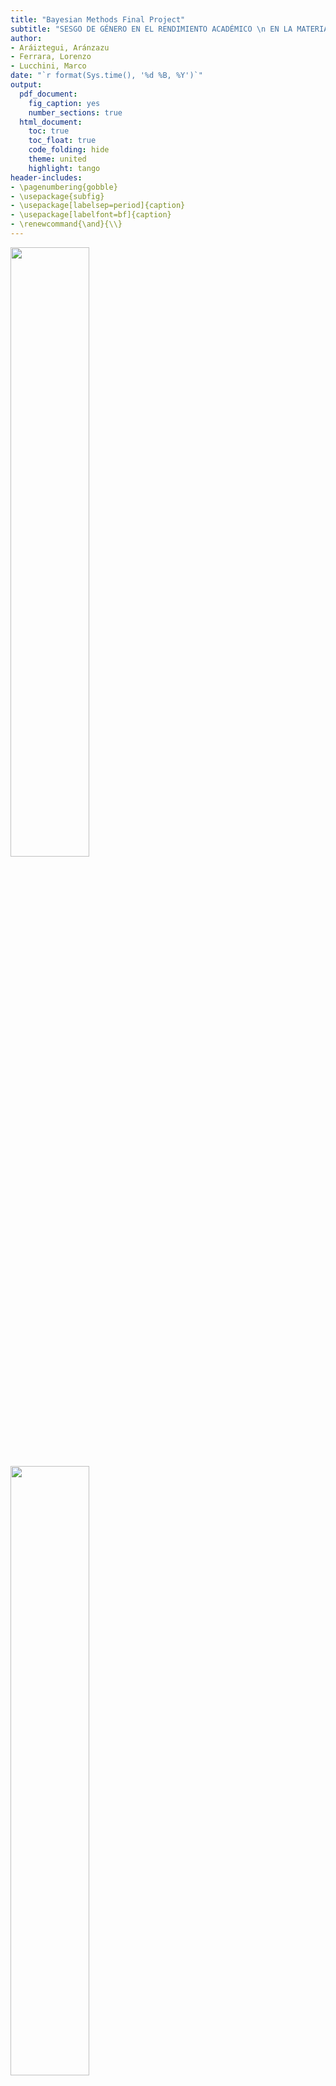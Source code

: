 ```yaml
---
title: "Bayesian Methods Final Project"
subtitle: "SESGO DE GÉNERO EN EL RENDIMIENTO ACADÉMICO \n EN LA MATERIA DE MATEMÁTICAS"
author:
- Aráiztegui, Aránzazu
- Ferrara, Lorenzo
- Lucchini, Marco
date: "`r format(Sys.time(), '%d %B, %Y')`"
output:
  pdf_document: 
    fig_caption: yes
    number_sections: true
  html_document:
    toc: true
    toc_float: true
    code_folding: hide
    theme: united
    highlight: tango
header-includes:
- \pagenumbering{gobble}
- \usepackage{subfig}
- \usepackage[labelsep=period]{caption}
- \usepackage[labelfont=bf]{caption}
- \renewcommand{\and}{\\}
---
```



\renewcommand{\contentsname}{Índice}
\renewcommand{\figurename}{Figura}
\renewcommand{\tablename}{Tabla}

\captionsetup{width=.75\textwidth}

\vspace{120mm}

<left>
![](Logo UPC.png){width="50%"}
</left> <right>
![](Logo UB.png){width="50%"}
</right> 

\newpage

\tableofcontents

\pagebreak

\pagenumbering{arabic}


```r
knitr::opts_chunk$set(
	echo = FALSE,
	fig.align = "center",
	warning = FALSE,
	out.width = "70%",
	tidy = TRUE,
	tidy.opts = list(width.cutoff = 60)
)
knitr::opts_chunk$set(out.width = '70%')
knitr::opts_chunk$set(fig.align = "center")
knitr::opts_chunk$set(tidy.opts=list(width.cutoff=50), tidy=TRUE)
library(knitr)
library(kableExtra)
library(summarytools)
library(ggplot2)
library(fastDummies)
library(R2jags)
library(truncnorm)
library(gridExtra)
```

```r
load("alumni.Rdata")
```



# Introducción 

Según los últimos datos del Ministerio de Educación y Formación Profesional del Gobierno de España la evolución del número de mujeres que se matriculan en estudios de grado de informática, matemáticas, estadística o física sigue siendo mucho menor que el de hombres a lo largo de los años. 
\
Además en algunas materias como matemáticas o estadística se puede apreciar que la diferencia entre hombres y mujeres matriculados va en aumento en los últimos años. 


![Fuente: Proyecto Alianza STEAM por el talento femenino. MEFP. Gobierno de España](images/img_1.png){width=90%}
\
Diversos estudios sugieren que este sesgo de género presente en el ámbito de la educación universitaria hace que se produzca también un sesgo en el ámbito laboral y que la poca presencia de mujeres en el estudios relacionados con las matemáticas repercuta directament en diferencias salariales importantes ya que son las profesiones relacionadas con las materias del ámbito STEAM las que mejores salidas profesionales tienen.
\
Pensamos que una de las posibles diferencias en la elección de estudios superiores relacionados con las matemáticas se podría deber a una diferencia importante en el rendimiento académico de esta materia en las etapas escolares previas y más concretamente en las etapas de escolarización obligatoria: primaria y secundaria obligatoria.



## Descripción del problema

Con el objetivo de evaluar la capacidad y el nivel de competencia en las diferentes áreas del conocimiento que tiene el alumnado de Cataluña, el Departament d’Educació de la Generalitat de Cataluña realiza una prueba de competencias y conocimientos básicos en las áreas lingüísticas, matemáticas y científico-tecnológicas en los últimos cursos de la educación primaria y secundaria.
\
Según el Departament se trata de una evaluación de carácter formativo y orientador que pueda servir tanto a los centros como al profesorado y al propio Departament para impulsar las mejoras en el sistema educativo catalán.
\
Nuestro problema se va a centrar en ver si las puntuaciones que obtiene el alumnado en Cataluña en las diferentes pruebas depende de variables como el sexo, la zona en la que viven o el tipo de escuela a la que asisten.



## Objectivos del modelo

Este trabajo tiene como objetivo principal ver si existe un sesgo de género en los resultados obtenidos en la competencia matemática con respecto al sexo y a las competencias humanísticas para ello intentaremos crear un modelo que relacione la puntuación obtenida en la competencia matemática con respecto al sexo, a las competencias lingüísticas e incluso con respecto al tipo de centro educativo o al tamaño de la población. 
\
Nuestro primer objetivo va a ser ver si realmente es cierto que “las chicas son más de letras y no tanto de ciencias”, de ser así en el sexo femenino no se dará una diferencia entre el rendimiento en humanidades y matemáticas, personas con bajo rendimiento en humanidades también lo tendrían en matemáticas, pero en cambio en el sexo masculino personas con bajo rendimiento en humanidades tendrían buenos resultados en matemáticas.
\
Si ampliamos los datos y vemos la tabla de resultados para un mismo individuo en sexto de primaria y cuarto de la podríamos establecer un segundo objetivo que sería ver si se mantienen los resultados en ambos sexos o si hay diferencias significativas en cuanto al rendimiento en el área de matemáticas al aumentar la edad.


\newpage

# Descripción de la base de datos

La base de datos utilizada es una mezcla de los datos ofrecidos para cuarto curso de ESO y los datos que se ofrecen para sexto curso de primaria. La razón de realizar la fusión de las dos tablas es poder evaluar la evolución de una misma persona desde el final de la educación primaria hasta el final de la educación secundaria. Se puede acceder a la base de datos completa en los siguientes enlaces: 

\

[Avaluació de quart d’Educació Secundària Obligatòria | Dades obertes de Catalunya](https://analisi.transparenciacatalunya.cat/Educaci-/Avaluaci-de-quart-d-Educaci-Secund-ria-Obligat-ria/59vm-wwq7)

[Avaluació de sisè d'educació primària | Dades obertes de Catalunya](https://analisi.transparenciacatalunya.cat/Educaci-/Avaluaci-de-sis-d-educaci-prim-ria/rk5x-gny6)

\

Los ficheros de datos contienen los resultados obtenidos por el alumnado de cuarto curso de ESO y los datos que se ofrecen para sexto curso de primaria en la evaluación de competencias básicas desde el año 2012. Las bases de datos han sido actualizadas el 20 de octubre de 2022 y contienen los datos de 46384 estudiantes.
\
Dada la extensión de la base de datos y el deseo de estudiar la evolución de un mismo alumno en el tiempo se ha realizado una fusión de las dos tablas manteniendose sólo algunas variables que hemos considerado significativas para evaluar los objetivos propuestos.El código de alumno se ha utilizado para unir las dos tablas y poder hacer estas comparativas.



## Definición de las variables utilizadas

Base de dades 

| Nom de columna | Descripció | Tipus |
|--------------------|-----------------------------------------------|----------------|
| PMAT_4 | Puntuació global ponderada de competència matemàtica en el examen de Quart | Nombre |
| PMAT_6 | Puntuació global ponderada de competència matemàtica en el examen de Sisè | Nombre |
| PLENG_4 | Puntuació global ponderada de la competència lingüística en llengua catalana y castellana en el examen de Quart | Nombre |
| PLENG_6 | Puntuació global ponderada de la competència lingüística en llengua catalana y castellana en el examen de Sisè | Nombre |
| PANG_4 | Puntuació global ponderada de la competència lingüística en llengua anglesa en el examen de Quart | Nombre |
| PANG_6 | Puntuació global ponderada de la competència lingüística en llengua anglesa en el examen de Sisè | Nombre |
| GENERE | Gènere de l’alumne/a que es presenta a l’avaluació | Text Pla |
| AREA_TERRITORIAL | Regió on es troba el centre de l’alumne/a que es presenta a l’avaluació | Text Pla |
| NATURALESA | Determina si el centre de l’alumne/a és públic, privat o concertat | Text Pla |
| HÀBITAT | Municipis per trams de població | Text Pla|



## Análisis exploratorio de los datos

En el análisis inicial de los datos podemos ver que la distribución de hombres y mujeres es uniforme con una proporción de 50,1% niños y 49,9% niñasen.

La distribución de alumnos por áreas es la siguiente.

```r

#########     Histogram by area     #########

area = alumni$AREA_TERRITORIAL
ggplot(data.frame(area), aes(x=area)) +
  geom_bar(fill="royalblue3") +
  theme(axis.text.x = element_text(angle = 335, vjust = 1, hjust=0)) +
  theme(plot.margin = margin(0,2,0,2, "cm")) +
  ggtitle("Distribución de alumnos entre las áreas", ) + 
  ylab("Número") +
  xlab("Àrea")
```

Según el tamaño de la población los datos de los que disponemos se concentran en individuos de ciudades de tamaño medio o grande.

```r

#########     Histogram by city     #########

ciudad = factor(alumni$HÀBITAT, levels = c("Fins a 10000", "De 10001 a 100000", "Més de 100000"))
ggplot(data.frame(ciudad), aes(x=ciudad)) +
  geom_bar(fill="royalblue3") +
  theme(axis.text.x = element_text(angle = 335, vjust = 0.5, hjust=0)) +
  theme(plot.margin = margin(0,1,0,0, "cm")) +
  ggtitle("Distribución de alumnos entre las hàbitat", ) + 
  ylab("Número") +
  xlab("Habitàt")
```

Pasamos ahora a la nota obtenida en el examen de inglés, lengua y matemáticas en el examen de Sisè y Quart. Los grados se dividen entre niños y niñas. Del gráfico suponemos que los chicos tienden a tener peores notas en inglés y lengua mientras que obtienen mejores resultados en matemáticas con respecto a las chicas.

```r

#########     Boxplot     #########
set.seed(1234)
df=alumni[sample(1:length(alumni$PMAT_6), replace = FALSE, size = 4000), ]

library(tidyverse)

df_tmp = df[,c("PMAT_4",   "PMAT_6",  "PLENG_4",   "PLENG_6",   "PANG_4", "PANG_6",  "GENERE")]
keep = c("PMAT_4",   "PMAT_6",  "PLENG_4",   "PLENG_6",   "PANG_4", "PANG_6",  "GENERE")
df2 = df_tmp[,keep] %>%   
  pivot_longer(c(1,2,3,4,5,6),names_to = 'Test') # select relevant columns 

library(ggplot2)
library(GGally)

ggplot(data = df2, aes(x=GENERE,y=value, fill=GENERE)) + 
  geom_boxplot()+
  labs(title = 'Comparación de resultados educativos por género',
       y='Notas',x='') +
  facet_wrap(~Test,nrow = 1)
```


En el siguiente gráfico podemos ver las diferencias entre las calificaciones en matemáticas, inglés y lengua de cada sexo dependiendo del nivel educativo. Si comparamos la misma asignatura en los dos cursos los datos muestran una distribución casi lineal y con poca variabilidad, lo cual nos hace pensar que el alumnado que obtiene buenos resultados en sexto de primaria también obtienen buenos resultados al acabar la secundaria, como cabría esperar. También cabe destacar la distribución de las frecuencias por género, en especial en el caso de matemáticas donde parece observarse una diferencia más evidente entre chicos y chicas.

```r

#########     GGpairs     #########

keep = c("PMAT_4",   "PMAT_6",  "PLENG_4",   "PLENG_6",   "PANG_4", "PANG_6",  "GENERE")
set.seed(1999)
df_sampl <- df[sample(1:dim(df)[1], 1000), keep]

my_dens <- function(data, mapping, ...) {
  ggplot(data = data, mapping=mapping) +
    geom_density(..., mapping = ggplot2::aes(color = GENERE, alpha = 0.7), fill=NA) 
}

ggpairs(
  df_sampl[,],
  mapping = ggplot2::aes(color = GENERE, alpha = 0.8),
  diag = list(continuous = my_dens),
  upper = list(continuous = wrap("density", alpha = 0.5), combo = "box_no_facet"),
  lower = list(continuous = wrap("points", alpha = 0.3), combo = wrap("dot_no_facet", alpha = 0.4)),
  title = "Comparación de resultados entre sujetos"
)
```



\newpage
# Análisis bayesiano

## Modelo 1

El objetivo de nuestro modelo será predecir la nota de un estudiante en el examen de competencia matemática de ultimo curso de secundaria basandose en los resultados obtenidos en todas las competencias en sexton de primaria y en las competencias de las materias de lenguas castellana, catalana e inglesa de cuarto de secundaria.
\
Dado que nuestro objetivo no es solo hacer una predicción de la nota sino si saber si el género va a marcar una diferencia en la nota obtenida estudiaremos no la nota absoluta sino la desviación de cada individuo con respecto a la media:
 $$ MAT_4 = MAT_4 - media(MAT_4) $$ 
En el modelo se tienen también en cuenta las variables género del estudiante, servei territorial, tamaño de la ciudad al que pertenece y la interacción entre el género y las puntuaciones en las pruebas de lenguas. Pensamos que esta última covariable nos ayudará a explicar si el alumnado tiene rendimientos opuestos en las dos materias con respecto al rendimiento medio.
\
Este primer modelo es un modelo jerárquico respecto al servicio territorial del que se depende para agregar un efecto aleatorio debido al área. Suponemos que todas los servicios territoriales tienen una distribución normal de media 0 mientras que la varianza cambia para cada una. Consideramos, sin embargo, que los datos se obtienen a partir de una única distribución común a todos los servicios.

### Presentacion del modelo

El modelo utilizado es el siguiente.

$$y_i \sim N( \beta_0 + mat_4*x^1_i + leng_4 * x^2_i + leng_6 * x^3_i + ing_4*x^4_i + ing^6*x^5_i  + \ publica*x^6_i $$ 
$$+ \ ciudPeq*x^7_i + ciudGrande*x^8_i + sexo_h*x^9_i + interaccion*x^2_i*x^9_i + G[area[i]], tau_y)$$

Suponemos que los parámetros para cada variable tienen las siguientes distribuciones. En todos los casos elegimos la distribución normal estándar ya que las variables son un sesgo de la media de cada examen.

$$ \beta_0 \sim  N(0, 1) $$ 
$$ mat_4 \sim N(0, 1)   $$
$$ leng_4 \sim N(0, 1) $$
$$ leng_6 \sim N(0, 1) $$
$$ ing_4 \sim N(0, 1) $$
$$ ing_6 \sim N(0, 1) $$
$$ publica \sim N(0, 1) $$
$$ ciudPeq \sim N(0, 1) $$
$$ ciudGrande \sim N(0, 1) $$
$$ sexo_h \sim N(0, 1) \ \ \ x^9 \ es \ 1 \ si \ es \ hombre$$
$$ interaccion \sim N(0, 1) $$
$$ tau_y \sim \Gamma(0.001, 0.001) $$
$$ sigma_y = \frac{1}{\sqrt{tau_y}} $$
$$ G_i \sim N(0, tau_g) $$
$$ tau_g \sim \Gamma(0.001, 0.001) $$
$$ sigma_g = \frac{1}{\sqrt{tau_g}} $$


```r

#########     Preprocess before models     #########

names(alumni)[4] = "HABITAT"
alumni = dummy_cols(alumni, select_columns = c("NATURALESA", "GENERE", "HABITAT"), remove_first_dummy = T, remove_selected_columns = T)
areas = dummy_cols(data.frame(Area = alumni$AREA_TERRITORIAL), remove_first_dummy = T, remove_selected_columns = T)
names(areas)=levels(alumni$AREA_TERRITORIAL)[-1]
m=dim(areas)[2]

m4 = mean(alumni$PMAT_4)

alumni$PLENG_6 = alumni$PLENG_6 - mean(alumni$PLENG_6)  
alumni$PLENG_4 = alumni$PLENG_4 - mean(alumni$PLENG_4)  
alumni$PANG_6 = alumni$PANG_6 - mean(alumni$PANG_6)  
alumni$PANG_4 = alumni$PANG_4 - mean(alumni$PANG_4)  
alumni$PMAT_6 = alumni$PMAT_6 - mean(alumni$PMAT_6)  
alumni$PMAT_4 = alumni$PMAT_4 - mean(alumni$PMAT_4)  

n = 4000
set.seed(1234)
id_train = sample(1:length(alumni$PMAT_6), replace = FALSE, size = n)
train = alumni[id_train, ]
test = alumni[-id_train, ]

areas_train = areas[id_train, ]
areas_test = areas[-id_train, ]

```


```r

#########     Model 1     #########

mod.alumni.1 <- "
model {

 for (i in 1:n) {
  y[i]~ dnorm(b0 + mat6*x1[i] + leng4*x2[i] + leng6*x3[i] + ing4*x4[i] + 
  ing6*x5[i] + publica*x6[i] + ciud_peq*x7[i] + ciud_grande*x8[i] + sexo*x9[i] +
  interaccion*x2[i]*x9[i] + sum(G*geo[i,]), tau_y)
 }
 
 b0 ~ dnorm(0, 1)
 mat6 ~ dnorm(0, 1)  
 leng4 ~ dnorm(0, 1)
 leng6 ~ dnorm(0, 1)
 ing4 ~ dnorm(0, 1)
 ing6 ~ dnorm(0, 1)
 publica ~ dnorm(0, 1)
 ciud_peq ~ dnorm(0, 1)
 ciud_grande ~ dnorm(0, 1)
 sexo ~ dnorm(0, 1)
 interaccion ~ dnorm(0, 1)

 tau_y ~ dgamma(0.001, 0.001)
 sigma_y <- 1/sqrt(tau_y)
 
 for(i in 1:m) {
  G[i] ~ dnorm(0, tau_g)
 }
 
 tau_g ~ dgamma(0.001, 0.001)
  sigma_g <- 1/sqrt(tau_g)
}
"

Iter <- 5000
Burn <- 400
Chain <- 2
Thin <- 1 

data.1 <- list(y = train$PMAT_4, x1 = train$PMAT_6, x2=train$PLENG_4, x3=train$PLENG_6, x4=train$PANG_4, x5=train$PANG_6, x6=train$NATURALESA_Pública, x7=train$`HABITAT_Fins a 10000`, x8=train$`HABITAT_Més de 100000`, x9=train$GENERE_H, geo= areas_train, n = dim(train)[1], m=m)

parameters.1 <- c("b0", "mat6", "leng4", "leng6", "ing4", "ing6", "publica", "ciud_peq", "ciud_grande", "sexo", "interaccion", "sigma_y", "sigma_g", "G")

initials.1=list(list(b0 = 3, mat6 = 1, leng4= 0.1, leng6=0, ing4=0, ing6=0, publica=0, ciud_peq=0,ciud_grande=0,sexo=0,interaccion=0,
                   tau_y = 4, tau_g= 4, G=rep(0,m)),
              list(b0 = 2, mat6 = 1.5, leng4= 0.2 , leng6=0, ing4=1, ing6=1, publica=1, ciud_peq=1, ciud_grande=1,sexo=1,interaccion=1,
                   tau_y = 2, tau_g = 2, G=rep(0,m)))
```

### Simulación de modelo

Ejecutamos nuestro modelo en un conjunto de datos de prueba de 4 000 estudiantes usando el paquete JAGS de R para realizar simulaciones. Se utilizan algoritmos de MCMC ya que realizar el problema analíticamente sería casi imposible.
\
Usando dos cadenas diferentes de 5000 iteraciones de largo y eliminando las primeras 400 iteraciones, obtenemos los siguientes resultados. Como puede verse en los siguientes gráficos las dos cadenas convergen y, por lo tanto, consideramos que el modelo es estable y que se pueden tener en cuenta los resultados como válidos.


```r
alumni.sim.1 <- jags(data.1, inits=initials.1, parameters.to.save=parameters.1, 
		  n.iter=(Iter*Thin+Burn),n.burnin=Burn, n.thin=Thin, n.chains=Chain, 
		  model=textConnection(mod.alumni.1))
```

```r

#########     Traceplot model 1     #########

par(mar = c(2, 2, 2, 2))
traceplot(alumni.sim.1, mfrow = c(4,3), varname = parameters.1, col=c("black","red"), ask=F)
```

### Interpretación y validación de los modelos

En el siguiente cuadro se pueden observar las distribuciones de los parámetros obtenidos en nuestro modelo. Si bien las distribuciones relativas a las puntuaciones parecen muy cercanas a cero, todas son significativas. El rango tan reducido se debe al valor de las puntuaciones que varía en un rango de alrededor de $\pm 30$. Sin embargo, es interesante observar que el efecto aleatorio debido al servicio territorial tiene una distribución centrada alrededor de 0 y que ocurre lo mismo con la variable tamaño de ciudad. Por lo tanto, no podemos considerar su contribución relevante dentro del modelo y, por ello, en los siguientes modelos decidimos eliminar dichas variables ya que no son decisorias para la consecución de nuestro objetivo inicial.

```r

#########     Confidence interval model 1     #########

output = alumni.sim.1
significance = !(output$BUGSoutput$summary[,3]<0 & output$BUGSoutput$summary[,7]>0)

linea = which(rownames(output$BUGSoutput$summary)=="deviance")
confid.inter = output$BUGSoutput$summary[-linea,c(3,7,1)]  # small, big, mean

par(mfrow=c(1,1), mar = c(6, 3, 2, 1))
plot(1:length(confid.inter[,1]), confid.inter[,3], col="grey", pch=16, axes = F, xlab="", ylab="", ylim = c(-3,11), main = "Intervalo de confianza del 95% para los coeficientes")
segments(x0=1:length(confid.inter[,1]), y0 = confid.inter[,1], x1 = 1:length(confid.inter[,1]), y1 = confid.inter[,2], lty = 2)
points(1:length(confid.inter[,1]), confid.inter[,3], col="grey", pch=16)
box()
axis(1, 1:length(rownames(confid.inter)), rownames(confid.inter), las = 2)
axis(2, -3:11, -3:11)
points(1:length(confid.inter[,1]), confid.inter[,2], col="red", pch=16)
points(1:length(confid.inter[,1]), confid.inter[,1], col="blue", pch=16)
abline(h=0, lty=2)

```


```r
print(alumni.sim.1, digits=2)
```

```r
quant = quantile(alumni$PMAT_4+m4, c(0.25,0.5, 0.75))
```


Ahora validamos nuestro modelo usando los cuantiles 25%, 50% y 75% como estadísticas. 

De los datos disponibles para nosotros sabemos que el valor de estas estadísticas es $q_{0.25} =`r round(quant[1],2) `q_{0.5} =`r round(quant[2],2) ` q_{0.75} =`r round(quant[3],2) `$


Simulemos ahora la distribución de estas estadísticas. Creamos $ 4 \ 000 $ distribuciones normales teniendo como media el valor obtenido al combinar una n-ésima simulación con un estudiante aleatorio del testset, y como varianza la varianza relativa a los coeficientes utilizados.
De cada uno de estos generamos aleatoriamente $ 1 \ 000 $ puntos y en estos vectores calculamos los cuantiles requeridos. Luego mostramos los histogramas que representan las distribuciones obtenidas de esta manera.

```r
attach.jags(alumni.sim.1)
 coeff = data.frame(b0)
 coeff$mat6  =  mat6
 coeff$leng4=  leng4
 coeff$leng6 =  leng6
 coeff$ing4 =  ing4
 coeff$ing6   =  ing6
 coeff$publica   =  publica
 coeff$sexo =  sexo
 coeff$ciud_peq   =  ciud_peq
 coeff$ciud_grande =  ciud_grande
 coeff$interaccion =  interaccion
 coeff$G = G
 coeff$sigma_y =  sigma_y
 coeff$sigma_g =  sigma_g
detach.jags()
```


```r

#########     Prediction model 1     #########

M = 4000
set.seed(2023)
id_test_pred = sample(1:dim(test)[1],M)
test_pred = test[id_test_pred,-c(2,3)]
areas_test_pred = areas_test[id_test_pred,]
X = cbind(rep(1,n),as.matrix(test_pred), as.matrix(areas_test_pred), as.matrix(test_pred$PLENG_4*(test_pred$GENERE_H)))

# C = confid.inter[,3]
# C = C[c("b0", "mat6", "leng4", "leng6", "ing4", "ing6", "publica", "sexo", "ciud_peq", "ciud_grande", "G[1]",  "G[2]", "G[3]", "G[4]", "G[5]", "G[6]", "G[7]", "G[8]", "G[9]", "interaccion")]

C = as.matrix(coeff[2000 + 1:M, c(1:10,12,11)])

Mu = rowSums(X * C)
Sigma = coeff[1:M, 13]
q_sim = NULL
for (i in 1:4000){
  y_t = (rnorm(1000, Mu[i], Sigma[i]) + m4)
  q_sim = rbind(q_sim,quantile(y_t, c(0.25,0.5,0.75)))
}

q_sim = data.frame(q_sim)
colnames(q_sim) = c("Q25", "Q50", "Q75")

# q_5 = data.frame(qnorm(0.5, Mu, Sigma) + m4)
# colnames(q_5) = "Val"
# 
# q_75 = data.frame(qnorm(0.75, Mu, Sigma) + m4)
# colnames(q_75) = "Val"
per <- quantile(y_t, c(0.25, 0.5, 0.75))
```



```r

#########     Validation model 1     #########

plot1 = ggplot() +
  geom_histogram(data=q_sim, aes(x = Q25, y=..density..), color = "grey", fill = "royalblue3") +
  ggtitle("Quantile 0,25", ) +
  geom_vline(xintercept=quant[1], linetype="dashed", color = "red", size = 0.5) +
  xlim(c(0,120)) + 
  ylab("Densidad") +
  xlab("Nota") 

plot2 = ggplot() +
  geom_histogram(data=q_sim, aes(x = Q50, y=..density..), color = "grey", fill = "royalblue3") +
  ggtitle("Quantile 0,5", ) +
  geom_vline(xintercept=quant[2], linetype="dashed", color = "red", size = 0.5) +
  xlim(c(0,120)) + 
  ylab("Densidad") +
  xlab("Nota") 

plot3 = ggplot() +
  geom_histogram(data=q_sim, aes(x = Q75, y=..density..), color = "grey", fill = "royalblue3") +
  ggtitle("Quantile 0,75", ) +
  geom_vline(xintercept=quant[3], linetype="dashed", color = "red", size = 0.5) +
  xlim(c(0,120)) + 
  ylab("Densidad") +
  xlab("Nota") 

grid.arrange(plot1, plot2, plot3, ncol=3)
```


Como puede verse, los tres estadísticos parecen estar bien dispuestos en la distribución de referencia, aunque el quantile 0,25 se mantienen ligeramente por debajo de los valores reales.
\
Intentemos eliminar los efectos del servicio territorial para que nuestro modelo sea más interpretable.


## Modelo 2 sin áreas territoriales

Dado que el parámetro relativo a la variable servicio territoral resultó con una distribución muy centrada alrededor de cero, vamos a eliminar esa covariable del modelo buscando de esta manera mejores resultados y mayor interpretabilidad con respecto al objetivo marcado.

### Presentacion de los modelos 2

Este segundo modelo utiliza el mismo formato que el modelo anterior pero eliminando las covariables relacionadas con el área geográfica. Para los coeficientes asumimos siempre una distribución normal estándar para partir de la hipótesis de que los alumnos se comportan con respecto a la media de los alumnos de la misma forma que se comportaron en los demás exámenes.

```r

#########     Model 2     #########

mod.alumni.2 <- "
model {

 for (i in 1:n) {
  y[i]~ dnorm(b0 + mat6*x1[i] + leng4*x2[i] + leng6*x3[i] + ing4*x4[i] + 
  ing6*x5[i] + publica*x6[i] + ciud_peq*x7[i] + ciud_grande*x8[i] + sexo*x9[i] + 
  interaccion*x2[i]*x9[i], tau_y)
 }
 
 b0 ~ dnorm(0, 1)
 mat6 ~ dnorm(0, 1)  
 leng4 ~ dnorm(0, 1)
 leng6 ~ dnorm(0, 1)
 ing4 ~ dnorm(0, 1)
 ing6 ~ dnorm(0, 1)
 publica ~ dnorm(0, 1)
 ciud_peq ~ dnorm(0, 1)
 ciud_grande ~ dnorm(0, 1)
 sexo ~ dnorm(0, 1)
 interaccion ~ dnorm(0, 1)

 tau_y ~ dgamma(0.001, 0.001)
 sigma_y <- 1/sqrt(tau_y)

}
"

Iter <- 5000
Burn <- 400
Chain <- 2
Thin <- 1

data.2 <- with(train, list(y = PMAT_4, x1 = PMAT_6, x2=PLENG_4, x3=PLENG_6, x4=PANG_4, x5=PANG_6, x6=NATURALESA_Pública, x7=`HABITAT_Fins a 10000`, x8=`HABITAT_Més de 100000`, x9=GENERE_H, n = dim(train)[1]))

parameters.2 <- c("b0", "mat6", "leng4", "leng6", "ing4", "ing6", "publica", "ciud_peq", "ciud_grande", "sexo", "interaccion", "sigma_y")

initials.2=list(list(b0 = 3, mat6 = 1, leng4= 0.1, leng6=0, ing4=0, ing6=0, publica=0, ciud_peq=0,ciud_grande=0,sexo=0, interaccion=0,
                   tau_y = 4),
              list(b0 = 2, mat6 = 1.5, leng4= 0.2, leng6=0, ing4=1, ing6=1, publica=1, ciud_peq=1, ciud_grande=1,sexo=1, interaccion=1,
                   tau_y = 2))
```

### Simulación de modelo 2

Al igual que hicimos en el modelo anterior, aquí también usamos el paquete JAGS para simular el modelo a través de MCMC. El resultado para los distintos parámetros es el siguiente.

```R
alumni.sim.2 <- jags(data.2, inits=initials.2, parameters.to.save=parameters.2, 
		  n.iter=(Iter*Thin+Burn),n.burnin=Burn, n.thin=Thin, n.chains=Chain, 
		  model=textConnection(mod.alumni.2))
```

```r

#########     Traceplot model 2     #########

par(mar = c(2, 2, 2, 2))
traceplot(alumni.sim.2, mfrow = c(4,3), varname = parameters.2, col=c("black","red"), ask=F)
```


También en este caso las cadenas convergen lo que nos permite validar el modelo y proceder a su análisis.


### Interpretación y validación de los modelos 2

En cuanto al modelo 1, recordamos que las covariables relativas a las notas se expresan en términos de la diferencia entre el resultado y la media. Podemos ver que incluso después de eliminar las covariables relacionadas con el área geográfica, el coeficiente relacionado con la ciudad siempre se distribuye normalmente alrededor de 0.

```r
print(alumni.sim.2, digits=2)
```

```r

#########     Confidence interval model 2     #########

output = alumni.sim.2

significance = !(output$BUGSoutput$summary[,3]<0 & output$BUGSoutput$summary[,7]>0)
# print(significance)

linea = which(rownames(output$BUGSoutput$summary)=="deviance")
confid.inter = output$BUGSoutput$summary[-linea,c(3,7,1)]

par(mfrow=c(1,1), mar = c(6, 3, 2, 1))
plot(1:length(confid.inter[,1]), confid.inter[,3], col="grey", pch=16, axes = F, xlab="", ylab="", ylim = c(-3,11), main = "Intervalo de confianza del 95% para los coeficientes")
segments(x0=1:length(confid.inter[,1]), y0 = confid.inter[,1], x1 = 1:length(confid.inter[,1]), y1 = confid.inter[,2], lty = 2)
points(1:length(confid.inter[,1]), confid.inter[,3], col="grey", pch=16)
box()
axis(1, 1:length(rownames(confid.inter)), rownames(confid.inter), las = 2)
axis(2, -3:11, -3:11)
points(1:length(confid.inter[,1]), confid.inter[,2], col="red", pch=16)
points(1:length(confid.inter[,1]), confid.inter[,1], col="blue", pch=16)
abline(h=0, lty=2)
```

Como en el caso anterior, analicemos las estadísticas relativas a los percentiles 25%, 50% y 75%.

```r
attach.jags(alumni.sim.2)
 coeff2 = data.frame(b0)
 coeff2$mat6  =  mat6
 coeff2$leng4=  leng4
 coeff2$leng6 =  leng6
 coeff2$ing4 =  ing4
 coeff2$ing6   =  ing6
 coeff2$publica   =  publica
 coeff2$sexo =  sexo
 coeff2$ciud_peq   =  ciud_peq
 coeff2$ciud_grande =  ciud_grande
 coeff2$interaccion =  interaccion
 coeff2$sigma_y =  sigma_y
detach.jags()
```


```r

#########     Prediction model 2     #########

M = 4000
set.seed(2023)
id_test_pred = sample(1:dim(test)[1],M)
test_pred = test[id_test_pred,-c(2,3)]
areas_test_pred = areas_test[id_test_pred,]
X = cbind(rep(1,n),as.matrix(test_pred), as.matrix(test_pred$PLENG_4*(test_pred$GENERE_H)))

C = as.matrix(coeff2[2000 + 1:M, 1:11])

Mu = rowSums(X * C)
Sigma = coeff2[1:M, 12]
q_sim = NULL
for (i in 1:4000){
  y_t = (rnorm(1000, Mu[i], Sigma[i]) + m4)
  q_sim = rbind(q_sim,quantile(y_t, c(0.25,0.5,0.75)))
}

q_sim = data.frame(q_sim)
colnames(q_sim) = c("Q25", "Q50", "Q75")
```



```r

#########     Validation model 2     #########

plot1 = ggplot() +
  geom_histogram(data=q_sim, aes(x = Q25, y=..density..), color = "grey", fill = "royalblue3") +
  ggtitle("Quantile 0,25", ) +
  geom_vline(xintercept=quant[1], linetype="dashed", color = "red", size = 0.5) +
  xlim(c(0,120)) + 
  ylab("Densidad") +
  xlab("Nota") 

plot2 = ggplot() +
  geom_histogram(data=q_sim, aes(x = Q50, y=..density..), color = "grey", fill = "royalblue3") +
  ggtitle("Quantile 0,5", ) +
  geom_vline(xintercept=quant[2], linetype="dashed", color = "red", size = 0.5) +
  xlim(c(0,120)) + 
  ylab("Densidad") +
  xlab("Nota") 

plot3 = ggplot() +
  geom_histogram(data=q_sim, aes(x = Q75, y=..density..), color = "grey", fill = "royalblue3") +
  ggtitle("Quantile 0,75", ) +
  geom_vline(xintercept=quant[3], linetype="dashed", color = "red", size = 0.5) +
  xlim(c(0,120)) + 
  ylab("Densidad") +
  xlab("Nota") 

grid.arrange(plot1, plot2, plot3, ncol=3)
```



El modelo resultante parece ser casi el mismo que el anterior y además en este caso las estadísticas obtenidas de la simulación con el testset tienen valores ligeramente inferiores a las estadísticas reales. También en este caso se procede a eliminar la covariable de ciudad para obtener un modelo más fácilmente interpretable.

## Modelo 3 se eliminan Servicio Territorial y Ciudad

Reducimos aún más nuestro modelo manteniendo únicamente las calificaciones obtenidas en los exámenes de matemáticas de cuarto curso de secundaria, lengua en los dos cursos (sexto de primaria y cuarto de ESO), inglés en también en sexto y cuarto, el género, el tipo de escuela (pública o privada) y la interacción entre género y nota de idioma en cuarto de secundaria.

### Presentacion de los modelos 3

El modelo implementado es el siguiente.


$$y_i \sim N( \beta_0 + mat_4*x^1_i + leng_4 * x^2_i + leng_6 * x^3_i + ing_4*x^4_i + ing^6*x^5_i  + \ publica*x^6_i + sexo_h*x^9_i + interaccion*x^2_i*x^9_i, tau_y)$$

Suponemos que el coeficiente tiene la siguiente distribución. Elegimos la distribución normal estándar ya que las variables son un sesgo de la media de cada examen.

$$ \beta_0 \sim  N(0, 1) $$ 
$$ mat_4 \sim N(0, 1)   $$
$$ leng_4 \sim N(0, 1) $$
$$ leng_6 \sim N(0, 1) $$
$$ ing_4 \sim N(0, 1) $$
$$ ing_6 \sim N(0, 1) $$
$$ publica \sim N(0, 1) $$
$$ sexo_h \sim N(0, 1) \ \ \ x^9 \ es \ 1 \ si \ es \ hombre$$
$$ interaccion \sim N(0, 1) $$
$$ tau_y \sim \Gamma(0.001, 0.001) $$
$$ sigma_y = \frac{1}{\sqrt{tau_y}} $$


```r

#########     Model 3     #########

mod.alumni.3 <- "
model {

 for (i in 1:n) {
  y[i]~ dnorm(b0 + mat6*x1[i] + leng4*x2[i] + leng6*x3[i] + ing4*x4[i] + 
  ing6*x5[i] + publica*x6[i] + sexo*x9[i] + interaccion*x2[i]*x9[i], tau_y)
 }
 
 b0 ~ dnorm(0, 1)
 mat6 ~ dnorm(0, 1)  
 leng4 ~ dnorm(0, 1)
 leng6 ~ dnorm(0, 1)
 ing4 ~ dnorm(0, 1)
 ing6 ~ dnorm(0, 1)
 publica ~ dnorm(0, 1)
 sexo ~ dnorm(0, 1)
 interaccion ~ dnorm(0, 1)

 tau_y ~ dgamma(0.001, 0.001)
 sigma_y <- 1/sqrt(tau_y)

}
"

Iter <- 5000
Burn <- 400
Chain <- 2
Thin <- 1 #per eliminare l'effetto dell'autocorrelazione delle simulazioni

data.3 <- with(train, list(y = PMAT_4, x1 = PMAT_6, x2=PLENG_4, x3=PLENG_6, x4=PANG_4, x5=PANG_6, x6=NATURALESA_Pública, x9=GENERE_H, n = dim(train)[1]))

parameters.3 <- c("b0", "mat6", "leng4", "leng6", "ing4", "ing6", "publica", "sexo", "interaccion", "sigma_y")

initials.3=list(list(b0 = 3, mat6 = 1, leng4= 0.1, leng6=0, ing4=0, ing6=0, publica=0,sexo=0, interaccion=0,
                   tau_y = 4),
              list(b0 = 2, mat6 = 1.5, leng4= 0.3, leng6=0, ing4=1, ing6=1, publica=1, sexo=1, interaccion=1,
                   tau_y = 2))
```

### Simulación de modelo 3

También en este caso se simula el modelo ya que una resolución analítica requeriría un esfuerzo computacional más que considerable.

```r
alumni.sim.3 <- jags(data.3, inits=initials.3, parameters.to.save=parameters.3, 
		  n.iter=(Iter*Thin+Burn),n.burnin=Burn, n.thin=Thin, n.chains=Chain, 
		  model=textConnection(mod.alumni.3))
```

```r

#########     Traceplot model 3     #########

par(mar = c(2, 2, 2, 2))
traceplot(alumni.sim.3, mfrow = c(4,3), varname = parameters.3, col=c("black","red"), ask=F)
```


Como puede verse también en este caso el modelo converge.

### Interpretación y validación de los modelos 3

También en este modelo recordamos que los coeficientes relativos a los resultados escolares se obtienen como diferencia de la media relativa al examen. Observamos que son valores muy cercanos a 0 pero a pesar de esto las distribuciones no contienen 0 en el intervalo de confianza del 95%. Por lo tanto, todas las covariables son significativas.

```r
print(alumni.sim.3, digits=2)
```


```r

#########     Confidence intervals model 3     #########

output = alumni.sim.3
significance = !(output$BUGSoutput$summary[,3]<0 & output$BUGSoutput$summary[,7]>0)
# print(significance)

linea = which(rownames(output$BUGSoutput$summary)=="deviance")
confid.inter = output$BUGSoutput$summary[-linea,c(3,7,1)]

par(mfrow=c(1,1), mar = c(6, 3, 2, 1))
plot(1:length(confid.inter[,1]), confid.inter[,3], col="grey", pch=16, axes = F, xlab="", ylab="", ylim = c(-3,11), main = "Intervalo de confianza del 95% para los coeficientes")
segments(x0=1:length(confid.inter[,1]), y0 = confid.inter[,1], x1 = 1:length(confid.inter[,1]), y1 = confid.inter[,2], lty = 2)
points(1:length(confid.inter[,1]), confid.inter[,3], col="grey", pch=16)
box()
axis(1, 1:length(rownames(confid.inter)), rownames(confid.inter), las = 2)
axis(2, -3:11, -3:11)
points(1:length(confid.inter[,1]), confid.inter[,2], col="red", pch=16)
points(1:length(confid.inter[,1]), confid.inter[,1], col="blue", pch=16)
abline(h=0, lty=2)
```


También en este caso analizamos las estadísticas de los percentiles 25%, 50%, 75%. Nos referimos siempre a la distribución real de las notas obtenidas por los alumnos.

```r
attach.jags(alumni.sim.3)
 coeff3 = data.frame(b0)
 coeff3$mat6  =  mat6
 coeff3$leng4=  leng4
 coeff3$leng6 =  leng6
 coeff3$ing4 =  ing4
 coeff3$ing6   =  ing6
 coeff3$publica   =  publica
 coeff3$sexo =  sexo
 coeff3$interaccion =  interaccion
 coeff3$sigma_y =  sigma_y
detach.jags()
```


```r

#########     Prediction model 3     #########

M = 4000
set.seed(2023)
id_test_pred = sample(1:dim(test)[1],M)
test_pred = test[id_test_pred,-c(2,3,10, 11)]
X = cbind(rep(1,n),as.matrix(test_pred), as.matrix(test_pred$PLENG_4*(test_pred$GENERE_H)))

C = as.matrix(coeff3[2000 + 1:M, 1:9])

Mu = rowSums(X * C)
Sigma = coeff3[1:M, 10]
q_sim = NULL
for (i in 1:4000){
  y_t = (rnorm(1000, Mu[i], Sigma[i]) + m4)
  q_sim = rbind(q_sim,quantile(y_t, c(0.25,0.5,0.75)))
}

q_sim = data.frame(q_sim)
colnames(q_sim) = c("Q25", "Q50", "Q75")
```



```r

#########     Validation model 3     #########

plot1 = ggplot() +
  geom_histogram(data=q_sim, aes(x = Q25, y=..density..), color = "grey", fill = "royalblue3") +
  ggtitle("Quantile 0,25", ) +
  geom_vline(xintercept=quant[1], linetype="dashed", color = "red", size = 0.5) +
  xlim(c(0,120)) + 
  ylab("Densidad") +
  xlab("Nota") 

plot2 = ggplot() +
  geom_histogram(data=q_sim, aes(x = Q50, y=..density..), color = "grey", fill = "royalblue3") +
  ggtitle("Quantile 0,5", ) +
  geom_vline(xintercept=quant[2], linetype="dashed", color = "red", size = 0.5) +
  xlim(c(0,120)) + 
  ylab("Densidad") +
  xlab("Nota") 

plot3 = ggplot() +
  geom_histogram(data=q_sim, aes(x = Q75, y=..density..), color = "grey", fill = "royalblue3") +
  ggtitle("Quantile 0,75", ) +
  geom_vline(xintercept=quant[3], linetype="dashed", color = "red", size = 0.5) +
  xlim(c(0,120)) + 
  ylab("Densidad") +
  xlab("Nota") 

grid.arrange(plot1, plot2, plot3, ncol=3)
```

Las estadísticas siempre están a la izquierda de las estadísticas reales, pero aún consideramos que el modelo es satisfactorio y sin una pérdida significativa de descriptividad en comparación con el modelo inicial, que era mucho más pesado. 
Comparando también los índices DIC vemos que los modelos tienen los siguientes valores mod_1 = `r round(alumni.sim.1$BUGSoutput$DIC,2)` , mod_2 = `r round(alumni.sim.2$BUGSoutput$DIC,2)` and mod_3 = `r round(alumni.sim.3$BUGSoutput$DIC,2)`. 
\
Recordamos que un índice DIC más bajo es mejor por lo que confirmamos la elección del modelo 3 como modelo para evaluar nuestro objetivo inicial. En el siguiente apartado procederemos al análisis en detalle de este modelo.




\newpage 

# Implementación del modelo

```r

#########     Preprocessing model 3 big    #########

load("alumni.Rdata")
alumni$AREA_TERRITORIAL[alumni$AREA_TERRITORIAL == "Maresme Vallès Oriental" | alumni$AREA_TERRITORIAL == "Maresme-Vallès Oriental"] = "Maresme - Vallès Oriental" 

alumni$AREA_TERRITORIAL = factor(alumni$AREA_TERRITORIAL)

names(alumni)[4] = "HABITAT"
alumni = dummy_cols(alumni, select_columns = c("NATURALESA", "GENERE", "HABITAT"), remove_first_dummy = T, remove_selected_columns = T)
areas = dummy_cols(data.frame(Area = alumni$AREA_TERRITORIAL), remove_first_dummy = T, remove_selected_columns = T)
names(areas)=levels(alumni$AREA_TERRITORIAL)[-1]
m=dim(areas)[2]

m4 = mean(alumni$PMAT_4)

alumni$PLENG_6 = alumni$PLENG_6 - mean(alumni$PLENG_6)  
alumni$PLENG_4 = alumni$PLENG_4 - mean(alumni$PLENG_4)  
alumni$PANG_6 = alumni$PANG_6 - mean(alumni$PANG_6)  
alumni$PANG_4 = alumni$PANG_4 - mean(alumni$PANG_4)  
alumni$PMAT_6 = alumni$PMAT_6 - mean(alumni$PMAT_6)  
alumni$PMAT_4 = alumni$PMAT_4 - mean(alumni$PMAT_4)  

n = round(0.8*dim(alumni)[1])
set.seed(1234)
id_train = sample(1:length(alumni$PMAT_6), replace = F, size = n)
train = alumni[id_train, ]
test = alumni[-id_train, ]

areas_train = areas[id_train, ]
areas_test = areas[-id_train, ]

```

```r

#########      Model 3 big    #########

mod.alumni.3_big <- "
model {

 for (i in 1:n) {
  y[i]~ dnorm(b0 + mat6*x1[i] + leng4*x2[i] + leng6*x3[i] + ing4*x4[i] + 
  ing6*x5[i] + publica*x6[i] + sexo*x9[i] + interaccion*x2[i]*x9[i], tau_y)
 }
 
 b0 ~ dnorm(0, 1)
 mat6 ~ dnorm(0, 1)  
 leng4 ~ dnorm(0, 1)
 leng6 ~ dnorm(0, 1)
 ing4 ~ dnorm(0, 1)
 ing6 ~ dnorm(0, 1)
 publica ~ dnorm(0, 1)
 sexo ~ dnorm(0, 1)
 interaccion ~ dnorm(0, 1)

 tau_y ~ dgamma(0.001, 0.001)
 sigma_y <- 1/sqrt(tau_y)

}
"

Iter <- 5000
Burn <- 400
Chain <- 2
Thin <- 1 #per eliminare l'effetto dell'autocorrelazione delle simulazioni

data.3 <- with(train, list(y = PMAT_4, x1 = PMAT_6, x2=PLENG_4, x3=PLENG_6, x4=PANG_4, x5=PANG_6, x6=NATURALESA_Pública, x9=GENERE_H, n = dim(train)[1]))

parameters.3 <- c("b0", "mat6", "leng4", "leng6", "ing4", "ing6", "publica", "sexo", "interaccion", "sigma_y")

initials.3=list(list(b0 = 3, mat6 = 1, leng4= 0.1, leng6=0, ing4=0, ing6=0, publica=0,sexo=0, interaccion=0,
                   tau_y = 4),
              list(b0 = 2, mat6 = 1.5, leng4= 0.3, leng6=0, ing4=1, ing6=1, publica=1, sexo=1, interaccion=1,
                   tau_y = 2))
```

Analicemos ahora el modelo 3 en detalle. Dado que es un modelo más ligero, podemos entrenarlo en una mayor parte de los estudiantes. Usamos un conjunto de entrenamiento esta vez compuesto por el 80% de los estudiantes (alrededor de $37 \  000$).
\
También en este caso simulamos el modelo a través del paquete JAGS generando MCMCs. Al igual que en los modelos anteriores, aquí también convergen las dos cadenas de prueba
\
Los coeficientes resultantes de este modelo son siempre significativos. También notamos que la variabilidad de las distribuciones es menor gracias al mayor tamaño del conjunto de datos de entrenamiento.


```r
alumni.sim.3_big <- jags(data.3, inits=initials.3, parameters.to.save=parameters.3, 
		  n.iter=(Iter*Thin+Burn),n.burnin=Burn, n.thin=Thin, n.chains=Chain, 
		  model=textConnection(mod.alumni.3_big))
```

```r

#########      Traceplot model 3 big    #########

par(mar = c(2, 2, 2, 2))
traceplot(alumni.sim.3_big, mfrow = c(4,3), varname = parameters.3, col=c("black","red"), ask=F)
```

```r

######### Conf. intervals mod. 3 big #########

output = alumni.sim.3_big
significance = !(output$BUGSoutput$summary[,3]<0 & output$BUGSoutput$summary[,7]>0)
# print(significance)

linea = which(rownames(output$BUGSoutput$summary)=="deviance")
confid.inter = output$BUGSoutput$summary[-linea,c(3,7,1)]

par(mfrow=c(1,1), mar = c(6, 3, 2, 1))
plot(1:length(confid.inter[,1]), confid.inter[,3], col="grey", pch=16, axes = F, xlab="", ylab="", ylim = c(-3,11), main = "Intervalo de confianza del 95% para los coeficientes")
segments(x0=1:length(confid.inter[,1]), y0 = confid.inter[,1], x1 = 1:length(confid.inter[,1]), y1 = confid.inter[,2], lty = 2)
points(1:length(confid.inter[,1]), confid.inter[,3], col="grey", pch=16)
box()
axis(1, 1:length(rownames(confid.inter)), rownames(confid.inter), las = 2)
axis(2, -3:11, -3:11)
points(1:length(confid.inter[,1]), confid.inter[,2], col="red", pch=16)
points(1:length(confid.inter[,1]), confid.inter[,1], col="blue", pch=16)
abline(h=0, lty=2)
```


Los valores numéricos de los coeficientes y todos los rangos se pueden ver en la tabla de coeficientes del anexo.

Las puntuaciones se han evaluado como diferencias con respecto a la media y no como puntuaciones absolutas con lo cual la interpretación de los coeficientes se deberá realizar teniendo en cuenta esta circunstancia. Teniendo eso en cuesta procedemos dar respuesta a las preguntas con las que iniciábamos este trabajo:

Aquí presentamos el análisis de los valores medios obtenidos de la distribución de los coeficientes:

* $\beta_0 = `r round(alumni.sim.3_big$BUGSoutput$summary[1,1],2)`$: El valor $\beta_0$ es negativo, así que supongamos que un estudiante promedio (covariables numéricas = 0), mujer, en una escuela privada obtendrá una calificación más baja que el promedio en el examen mat4.

* $ing4 = `r round(alumni.sim.3_big$BUGSoutput$summary[3,1],2)`$: Para la calificación de inglés en el examen de cuarto el coeficiente también es negativo por lo que podemos suponer que una persona que no está por encima del promedio en inglés tampoco estará por encima del promedio en matemáticas.

* $ing6 = `r round(alumni.sim.3_big$BUGSoutput$summary[4,1],2)`$: El coeficiente en este caso es positivo, por lo que un alumno que haya obtenido un buen resultado en inglés en el examen de sexto tenderá a tener un buen resultado también en matemáticas.

* $interaccion = `r round(alumni.sim.3_big$BUGSoutput$summary[5,1],2)`$: El valor del coeficiente es negativo. Esto significa que un estudiante varón tenderá a tener un resultado más bajo en lenguas que en matemáticas que el estudiante promedio. Este resultado es aún más interesante cuando se compara con el de leng4 ya que el coeficiente se vuelve negativo en promedio para leng4. De acuerdo con el modelo, por lo tanto, un estudiante varón tiene un desempeño opuesto al promedio en los dos exámenes.

* $leng4 = `r round(alumni.sim.3_big$BUGSoutput$summary[6,1],2)`$: El coeficiente es positivo, teniendo en cuenta la interacción significa que una chica que en promedio obtiene buenos resultados en lenguas en el examen de cuarto también tendrá un resultado por encima del promedio en el examen de matemáticas del mismo año.

* $leng6 = `r round(alumni.sim.3_big$BUGSoutput$summary[7,1],2)`$: Siendo positivo el resultado de mate4 es consistente con el de leng 6 con respecto a la media.

* $mate6 = `r round(alumni.sim.3_big$BUGSoutput$summary[8,1],2)`$: También en este caso el coeficiente es positivo por lo que el resultado de las dos pruebas está de acuerdo. También notamos que el coeficiente es el más grande entre los presentes, lo que significa que la puntuación de matemáticas en sexto curso de primaria con respecto a la media es la que contribuye de manera más importante a la hora de predecir el resultado de la puntuación que se obtendrá en la prueba de cuarto de la ESO, lo cual no deja de tener bastante sentido.

* $publica = `r round(alumni.sim.3_big$BUGSoutput$summary[9,1],2)`$: El coeficiente también es positivo en este caso. Al ser una variable binaria podemos considerar que un alumno de un colegio público obtendrá una nota media superior a este valor en comparación con el mismo alumno de un colegio privado.

* $sexo = `r round(alumni.sim.3_big$BUGSoutput$summary[10,1],2)`$: También en este caso la variable es binaria por lo que observamos que un alumno de sexo másculino obtendrá un resultado medio aproximadamente 2,5 puntos superior al de una chica.

* $sigma_y = `r round(alumni.sim.3_big$BUGSoutput$summary[11,1],2)`$: El valor estimado para la varianza de la distribución es bajo y parece ser un valor probable.


Ahora usamos el modelo obtenido para simular los resultados obtenidos en el conjunto de prueba. Usaermos los coeficientes promedio para la simulación y extraeremos un valor aleatorio de cada distribución generada para un estudiante.
\
La distribución resultante es la siguiente.


```r

#########      Prediciton model 3 big    #########

M = dim(test)[1]
set.seed(2023)
id_test_pred = sample(1:dim(test)[1],M)
test_pred = test[id_test_pred,-c(2,3,10, 11)]
X = cbind(rep(1,n),as.matrix(test_pred), as.matrix(test_pred$PLENG_4*(test_pred$GENERE_H)))

C = confid.inter[,3]
C = C[c("b0", "mat6", "leng4", "leng6", "ing4", "ing6", "publica", "sexo", "interaccion")]

y_t = rnorm(M, X %*% C, confid.inter["sigma_y",3]) + m4
# y_t <- rtruncnorm(M, a = -m4 ,b = 100-m4, X %*% C, confid.inter["sigma_y",3]) + m4
```



```r

#########  Prevision model 3 big #########

ggplot() +
  geom_histogram(data=data.frame(y_t), aes(x=y_t, y=..density..), colour="royalblue3", fill="royalblue3",binwidth=1) +
  geom_density(data=train, aes(x = PMAT_4+m4), color = "red") +
  ggtitle("Comparación entre distribución predictiva posterior y PMAT_4", ) + 
  ylab("Denisidad") +
  xlab("Nota") 
```


Como podemos ver, la distribución es bastante descriptiva de los datos, pero muchas de las observaciones pronosticadas superan el límite de 100 puntos. Por lo tanto, decidimos usar una distribución normal truncada entre 0 y 100 con la misma media y varianza que se usaron para la predicción anterior para predecir los resultados de los estudiantes.


```r

#########  Prevision 3 big truncated #########

y_t <- rtruncnorm(M, a = -m4 ,b = 100-m4, X %*% C, confid.inter["sigma_y",3]) + m4
ggplot() +
  geom_histogram(data=data.frame(y_t), aes(x=y_t, y=..density..), colour="royalblue3", fill="royalblue3",binwidth=1) +
  geom_density(data=train, aes(x = PMAT_4+m4), color = "red") +
  ggtitle("Comparación entre la distribución posterior predictiva truncada y PMAT_4", ) + 
  ylab("Densidad") +
  xlab("Nota") 
```


Vemos que sigue bastante de cerca la distribución teórica, por lo que estamos satisfechos con este modelo.



\newpage

# Conclusiones

El objetivo principal de nuestro trabajo era poder evaluar cuál es el resultado obtenido por un estudiante de Cataluña en la prueba de evaluación de competencia matemática de cuarto curso de ESO en función de diferentes variables con ello se pretendía saber si existía una diferencia evidente en la puntuación esperada por el simple hecho de pertenecer a un determinado género, de ser así, podríamos afirmar la existencia de un sesgo de género en la materia de matemáticas para la población estudiada.

Después de evaluar diferentes modelos y de descartar variables que inicialmente pensábamos que podían influir en los resultados finales, hemos validado el último modelo como el que mejor explicaría nuestros datos y mejores predicciones podría ofrecer para estimar la puntuación de una persona en la prueba de competencia matemática de Cataluña.

•	¿Podemos considerar el género un factor relevante en el resultado de las pruebas de competencia matemática al acabar la educación secundaria?

Pensamos que dados los resultados podríamos considerar que sí que sería un factor relevante. Sería interesante realizar alguna otro análisis para confirmar esta creencia pero el coeficiente de sexo muestra que los niños obtendrían un promedio de 2,52 puntos más que las niñas en el esta prueba.

•	¿Es cierto que las chicas no demuestran una habilidad más especial en determinados campos mientras que los chicos demuestran mejor competencia en matemáticas que en lenguas?

Pensamos que la respuesta a esta pregunta es que sí. El coeficiente de leng4 muestra que para las niñas la puntuación obtenida en matemáticas sería similar a la obtenida en lenguas mientras que para los niños la interacción reduce este coeficiente y se vuelve negativo (0.11 - 0.18 = -0.07), así que podríamos decir que para los niños el resultado de las matemáticas está inversamente correlacionado con el resultado de la lengua y que niños que no tienen buena competencia en materia lingüística sí que la tienen en materia matemática.

En nuestra opinion para aumentar la tendencia de las chicas a estudiar asignaturas científicas para luego matricularse en carreras STEM, en primer lugar es importante fomentar una cultura de igualdad de género en las escuelas desde temprana edad. Esto puede lograrse a través de campañas educativas, programas de mentoría y liderazgo femenino, y la inclusión de más mujeres en los cuerpos docentes y de investigación.

Además, es esencial romper los estereotipos de género asociados a estos campos. Esto incluye mostrar a las jóvenes ejemplos de mujeres en posiciones de liderazgo en campos científicos, asegurando que los materiales educativos y las actividades extracurriculares promuevan una representación equilibrada de hombres y mujeres en carreras científicas.



\newpage
# Apéndice
## Código R

```r
labs = knitr::all_labels()
labs = setdiff(labs, c("setup", "get-labels", "tablas"))
```

```r
```


\newpage

## Tablas parámetros estimados
```r
print(alumni.sim.3_big, digits=2)
```



\newpage
# Referencias

* Comunicaciones MIPP, *Miradas MIPP*, El sesgo de género en la educación afecta la elección de carrera y el futuro laboral de las mujeres, Julio 5 2021, consultado 11 de Enero, <http://www.mipp.cl/miradas/2021/07/05/sesgo-genero-en-la-educacion/> 
* Maria Caprile Elola-Olas, 'El Sesgo De Género En El Sistema Educativo. Su Repercusion En Las áreas De Matematicas Y Tecnologia En Secundaria (Theano)', Ministerio de Igualdad, 2008.

* Redacción, *Mastermania*, Las 15 carreras mejor pagadas y más demandadas en 2021 en España, Marzo 2 2021, consultado 10 de Enero, <https://www.mastermania.com/noticias_masters/las-15-carreras-mejor-pagadas-y-mas-demandadas-en-2021-en-espana-org-6484.html>

* Méndez, I. (2020) Sobre los orígenes del sesgo de género en matemáticas. Papeles de Economía Española nº166

* Marina Velasco, *Huffingtonpost*, Por qué es una buena noticia que las Matemáticas incluyan perspectiva de géne, Agosto 14 2021, consultado 9 de Enero, <https://www.huffingtonpost.es/entry/por-que-es-una-buena-noticia-que-las-matematicas-incluyan-perspectiva-de-genero_es_61153844e4b07c14031252de>
